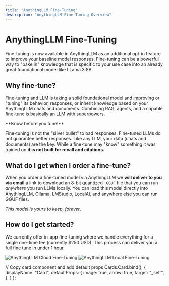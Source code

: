 ```yaml
---
title: "AnythingLLM Fine-Tuning"
description: "AnythingLLM Fine-Tuning Overview"
---
```



# AnythingLLM Fine-Tuning

Fine-tuning is now available in AnythingLLM as an additional opt-in feature to improve your baseline model responses. Fine-tuning can be a powerful
way to "bake in" knowledge that is specific to your use case into an already great foundational model like LLama 3 8B.

## Why fine-tune?

Fine-tuning and LLM is taking a solid foundational model and improving or "tuning" its behavior, responses, or inherit knowledge based on your AnythingLLM chats and documents.
Combining RAG, agents, and a capable fine-tune is basically an LLM with superpowers.

<Callout type="warning" emoji="‼️">
  **Know before you tune!**

Fine-tuning is not the "silver bullet" to bad responses. Fine-tuned LLMs do not guarantee better responses. Like any LLM, your data (chats and documents)
are the key. While a fine-tune may "know" something it was trained on **it is not built for recall and citations.**

</Callout>

## What do I get when I order a fine-tune?

When you order a fine-tuned model via AnythingLLM we **will deliver to you via email** a link to download an 8-bit quantized `.GGUF` file that you can run _anywhere_ you run
LLMs locally. You can load this model directly into AnythingLLM, Ollama, LMStudio, LocalAI, and anywhere else you can run GGUF files.

_This model is yours to keep, forever_.

## How do I get started?

We currently offer in-app fine-tuning where we handle everything for a single one-time fee (currently $250 USD). This process can deliver you a full fine tune in under 1 hour.

<Cards>
  <Card title="Cloud Fine-Tuning" href="/fine-tuning/cloud-fine-tuning">
    <Image
      src="/images/getting-started/header-image.png"
      height={1080}
      width={1920}
      quality={100}
      alt="AnythingLLM Cloud Fine-Tuning"
    />
  </Card>
  <Card title="Local Fine-Tuning" href="/fine-tuning/local-fine-tuning">
    <Image
      src="/images/getting-started/header-image.png"
      height={1080}
      width={1920}
      quality={100}
      alt="AnythingLLM Local Fine-Tuning"
    />
  </Card>
</Cards>

  // Copy card component and add default props
  Cards.Card.bind(),
  {
    displayName: "Card",
    defaultProps: {
      image: true,
      arrow: true,
      target: "_self",
    },
  }
);

<style global jsx>{`
  img {
    aspect-ratio: 16/9;
    object-fit: cover;
  }
`}</style>
